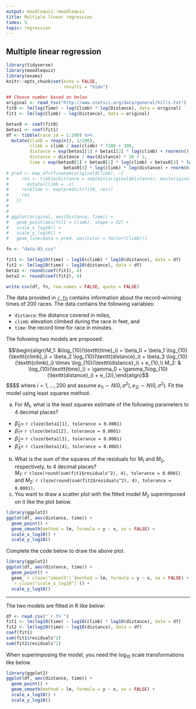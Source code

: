 ```yaml
---
output: moodlequiz::moodlequiz
title: Multiple linear regression
times: 5
topic: regression
---
```


## Multiple linear regression

```r
library(tidyverse)
library(moodlequiz)
library(exams)
knitr::opts_chunk$set(echo = FALSE,
                      results = "hide")

## Choose number based on below
original <- read_tsv("http://www.statsci.org/data/general/hills.txt")
fit0 <- lm(log(Time) ~ log(Climb) * log(Distance), data = original)
fit1 <- lm(log(Climb) ~ log(Distance), data = original)

betas0 <- coef(fit0)
betas1 <- coef(fit1)
df <- tibble(race_id = 1:200) %>% 
  mutate(climb = rexp(n(), 1/200),
         climb = climb / max(climb) * 7200 + 300,
         distance = exp(betas1[1] + betas1[2] * log(climb) + rnorm(n(), 0, sigma(fit1))),
         distance = distance / max(distance) * 26 + 2,
         time = exp(betas0[1] + betas0[2] * log(climb) + betas0[3] * log(distance) + 
                      betas0[4] * log(climb) * log(distance) + rnorm(n(), 0, sigma(fit0))))
# pred <- map_dfr(fivenum(original$Climb), ~{
#     res <- tibble(Distance = seq(min(original$Distance), max(original$Distance), length.out = 1000)) %>% 
#       mutate(Climb = .x)
#     res$Time <- exp(predict(fit0, res))
#     res
#   })
#   
# 
# ggplot(original, aes(Distance, Time)) +
#   geom_point(aes(fill = Climb), shape = 22) + 
#   scale_x_log10() +
#   scale_y_log10() +
#   geom_line(data = pred, aes(color = factor(Climb)))

fn <- "data-03.csv"

fit1 <- lm(log10(time) ~ log10(climb) * log10(distance), data = df)
fit2 <- lm(log10(time) ~ log10(distance), data = df)
beta1 <- round(coef(fit1), 4)
beta2 <- round(coef(fit2), 4)

write.csv(df, fn, row.names = FALSE, quote = FALSE)
```   


The data provided in [`r fn`](`r fn`) contains information about the record-winning times of 200 races. The data contains the following variables:

* `distance`: the distance covered in miles,
* `climb`: elevation climbed during the race in feet, and
* `time`: the record time for race in minutes.

The following two models are proposed:

$$\begin{align}M_1: &\log_{10}(\texttt{time}_i) = \beta_0 + \beta_1 \log_{10}(\texttt{climb}_i) + \beta_2 \log_{10}(\texttt{distance}_i) + \beta_3 \log_{10}(\texttt{climb}_i) \times \log_{10}(\texttt{distance}_i) + e_{1i},\\ M_2: & \log_{10}(\texttt{time}_i) = \gamma_0 + \gamma_1\log_{10}(\texttt{distance}_i) + e_{2i},\end{align}$$
$$$$
where $i = 1, ..., 200$ and assume $e_{1i}\sim N(0, \sigma^2), e_{2i} \sim N(0, \sigma^2)$. Fit the model using least squares method. 


a) For $M_1$, what is the least squares estimate of the following parameters to 4 decimal places? 
  * $\hat{\beta}_0 =$ `r cloze(beta1[1], tolerance = 0.0001)`
  * $\hat{\beta}_1 =$ `r cloze(beta1[2], tolerance = 0.0001)`
  * $\hat{\beta}_2 =$ `r cloze(beta1[3], tolerance = 0.0001)`
  * $\hat{\beta}_3 =$ `r cloze(beta1[4], tolerance = 0.0001)`
b) What is the sum of the squares of the residuals for $M_1$ and $M_2$, respectively, to 4 decimal places?  
$M_1$: `r cloze(round(sum(fit1$residuals^2), 4), tolerance = 0.0001)` and $M_2$: `r cloze(round(sum(fit2$residuals^2), 4), tolerance = 0.0001)`.
c) You want to draw a scatter plot with the fitted model $M_2$ superimposed on it like the plot below.
```r
library(ggplot2)
ggplot(df, aes(distance, time)) +
  geom_point() + 
  geom_smooth(method = lm, formula = y ~ x, se = FALSE) +
  scale_x_log10() + 
  scale_y_log10()
```

Complete the code below to draw the above plot.
```r
library(ggplot2)
ggplot(df, aes(distance, time)) +
  geom_point() + 
  geom_`r cloze("smooth")`(method = lm, formula = y ~ x, se = FALSE) +
  `r cloze("scale_x_log10")`() + 
  scale_y_log10()
```

---

The two models are fitted in R like below:

```r
df <- read.csv("`r fn`")
fit1 <- lm(log10(time) ~ log10(climb) * log10(distance), data = df)
fit2 <- lm(log10(time) ~ log10(distance), data = df)
coef(fit1)
sum(fit1$residuals^2)
sum(fit2$residuals^2)
```

When superimposing the model, you need the $\log_{10}$ scale transformations like below.

```r
library(ggplot2)
ggplot(df, aes(distance, time)) +
  geom_point() + 
  geom_smooth(method = lm, formula = y ~ x, se = FALSE) +
  scale_x_log10() + 
  scale_y_log10()
```

